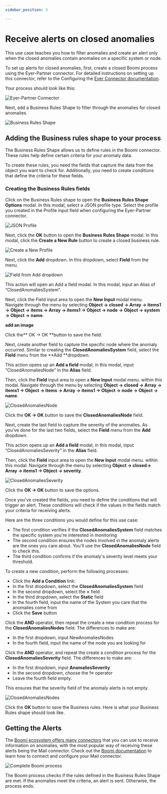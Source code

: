 ```yaml
---
sidebar_position: 3

---
```


# Receive alerts on closed anomalies
This use case teaches you how to filter  anomalies and create an alert only when the closed anomalies contain anomalies on a specific system or node.

To set up alerts for closed anomalies, first, create a closed Boomi process using the Eyer-Partner connector.  For detailed instructions on setting up this connector, refer to the Configuring the [Eyer Connector documentation](https://eyer-docs.netlify.app/docs/getting-started-with-eyer/configuring-the-eyer-connector).

Your process should look like this:

![Eyer-Partner Connector](../img/image29.png)

Next, add a Business Rules Shape to filter through the anomalies for closed anomalies.

![Business Rules Shape](../img/image30.png)

## Adding the Business rules shape to your process

The Business Rules Shape allows us to define rules in the Boomi connector. These rules help define certain criteria for your anomaly data.

To create these rules, you need the fields that capture the data from the object you want to check for. Additionally, you need to create conditions that define the criteria for these fields.

### Creating the Business Rules fields
Click on the Business Rules shape to open the **Business Rules Shape Options** modal. In this modal, select a JSON profile type. Select the profile you created in the Profile input field when configuring the Eyer-Partner connector.

![JSON Profile](../img/image31.png)

Next, click the **OK** button to open the **Business Rules Shape** modal. In this modal, click the **Create a New Rule** button to create a closed business rule.

![Create a New Profile](../img/image32.png)

Next, click the **Add** dropdown. In this dropdown, select **Field** from the menu. 


![Field from Add dropdown](../img/image14.png)


This action will open an Add a field modal. In this modal, input an Alias of “ClosedAnomaliesSystem”.

Next, click the Field input area to open the **New Input** modal menu. Navigate through the menu by selecting **Object -> closed -> Array -> items1 -> Object -> items ->  Array ->  items1 -> Object -> node -> Object -> system -> Object -> name**.



**add an image**


Click the** OK -> OK **button to save the field.

Next, create another field to capture the specific node where the anomaly occurred. Similar to creating the **ClosedAnomaliesSystem** field, select the **Field** menu from the **Add **dropdown. 

This action opens up an **Add a field** modal; in this modal, input “ClosedAnomaliesNode” in the **Alias** field.

Then, click the **Field** input area to open a **New Input** modal menu. within this modal. Navigate through the menu by selecting **Object -> closed -> Array -> items1 -> Object -> items ->  Array ->  items1 -> Object -> node -> Object -> name**.



![ClosedAnomaliesNode](../img/image7.png)


Click the **OK -> OK** button to save the **ClosedAnomaliesNode** field.

Next, create the last field to capture the severity of the anomalies. As you’ve done for the last two fields, select the **Field** menu from the **Add** dropdown. 

This action opens up an **Add a field** modal; in this modal, input “ClosedAnomaliesSeverity” in the **Alias** field.

Then, click the **Field** input area to open the **New Input** modal menu. within this modal. Navigate through the menu by selecting **Object -> closed-> Array -> items1 -> Object -> severity**.



![ClosedAnomaliesSeverity](../img/image8.png)


Click the **OK -> OK** button to save the options.

Once you've created the fields, you need to define the conditions that will trigger an alert. These conditions will check if the values in the fields match your criteria for receiving alerts.

Here are the three conditions you would define for this use case:



* The first condition verifies if the **ClosedAnomaliesSystem** field matches the specific system you're interested in monitoring
* The second condition ensures the nodes involved in the anomaly alerts are the ones you care about. You'll use the **ClosedAnomaliesNode** field to check this.
* The third condition confirms if the anomaly's severity level meets your threshold.

To create a new condition, perform the following processes:



* Click the **Add a Condition** link:
* In the first dropdown, select the **ClosedAnomaliesSystem** field
* In the second dropdown, select the **=** field
* In the third dropdown, select the **Static** field
* In the fourth field, input the name of the System you care that the anomalies come from
* Click the **Save** button

Click the **AND** operator, then repeat the create a new condition process for the **ClosedAnomaliesNodes** field. The differences to make are:



* In the first dropdown, input  NewAnomaliesNodes
* In the fourth field, input the name of the node you are looking for

Click the **AND** operator, and repeat the create a condition process for the **ClosedAnomaliesSeverity** field. The differences to make are: 



* In the first dropdown, input  **AnomaliesSeverity**
* In the second dropdown, choose the **!=** operator
* Leave the fourth field empty.

This ensures that the severity field of the anomaly alerts is not empty.

![ClosedAnomaliesNodes](../img/image20.png)


Click the **OK** button to save the Business rules. Here is what your Business Rules shape should look like.


## Getting the Alerts

The [Boomi ecosystem offers many connectors](https://help.boomi.com/docs/atomsphere/integration/connectors/c-atm-connectors_bb305b35-0f13-4937-a918-f85dbbe1b27b/) that you can use to receive information on anomalies, with the most popular way of receiving these alerts being the Mail connector.  Check out the [Boomi documentation](https://help.boomi.com/docs/atomsphere/integration/connectors/r-atm-mail_connector_4e32e771-5351-4e2c-b1fd-d7bd1bd82f1a/#:~:text=Use%20the%20Mail%20connector%20to,exchanging%20data%20between%20trading%20partners.) to learn how to connect and configure your Mail connector.


![Complete Boomi process](../img/image17.jpg)


The Boomi process checks if the rules defined in the Business Rules Shape are met. If the anomalies meet the criteria, an alert is sent. Otherwise, the process ends.


